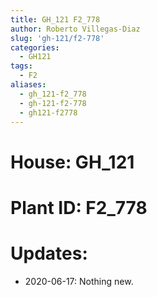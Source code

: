```yaml
---
title: GH_121 F2_778
author: Roberto Villegas-Diaz
slug: 'gh-121/f2-778'
categories:
  - GH121
tags:
  - F2
aliases:
  - gh_121-f2_778
  - gh-121-f2-778
  - gh121-f2778
---
```


# **House**: GH_121
# **Plant ID**: F2_778
# **Updates**: 
 - 2020-06-17: Nothing new.

